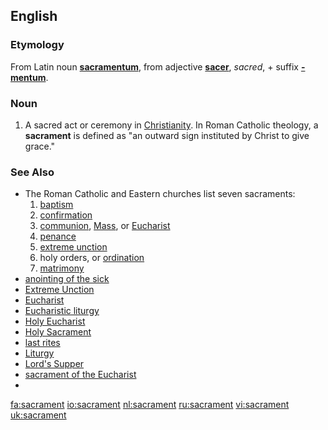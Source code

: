 ==English==
===Etymology===
From Latin noun '''[[sacramentum]]''', from adjective '''[[sacer]]''', ''sacred'', + suffix '''[[-mentum]]'''.

===Noun===
{{en-noun}}

# A sacred act or ceremony in [[Christianity]].  In Roman Catholic theology, a '''sacrament''' is defined as "an outward sign instituted by Christ to give grace."

===See Also===
*The Roman Catholic and Eastern churches list seven sacraments:
*# [[baptism]]
*# [[confirmation]]
*# [[communion]], [[Mass]], or [[Eucharist]]
*# [[penance]]
*# [[extreme unction]]
*# holy orders, or [[ordination]]
*# [[matrimony]]
*[[anointing of the sick]]
*[[Extreme Unction]]
*[[Eucharist]]
*[[Eucharistic liturgy]]
*[[Holy Eucharist]]
*[[Holy Sacrament]]
*[[last rites]]
*[[Liturgy]]
*[[Lord's Supper]]
*[[sacrament of the Eucharist]]
*{{pedialite}}

[[fa:sacrament]]
[[io:sacrament]]
[[nl:sacrament]]
[[ru:sacrament]]
[[vi:sacrament]]
[[uk:sacrament]]